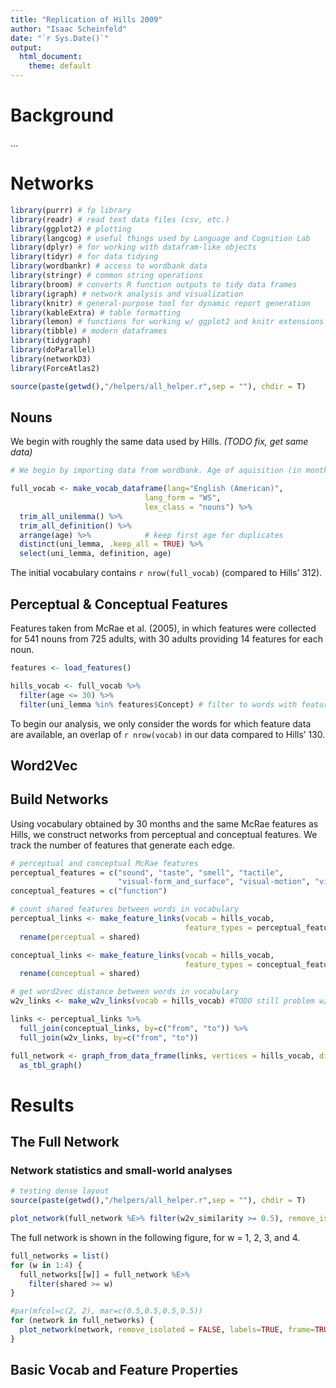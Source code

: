 ```yaml
---
title: "Replication of Hills 2009"
author: "Isaac Scheinfeld"
date: "`r Sys.Date()`"
output:
  html_document:
    theme: default
---
```

# Background

...

# Networks

```r
library(purrr) # fp library
library(readr) # read text data files (csv, etc.)
library(ggplot2) # plotting
library(langcog) # useful things used by Language and Cognition Lab
library(dplyr) # for working with datafram-like objects
library(tidyr) # for data tidying
library(wordbankr) # access to wordbank data
library(stringr) # common string operations
library(broom) # converts R function outputs to tidy data frames
library(igraph) # network analysis and visualization
library(knitr) # general-purpose tool for dynamic report generation
library(kableExtra) # table formatting
library(lemon) # functions for working w/ ggplot2 and knitr extensions
library(tibble) # modern dataframes
library(tidygraph)
library(doParallel)
library(networkD3)
library(ForceAtlas2)

source(paste(getwd(),"/helpers/all_helper.r",sep = ""), chdir = T)
```

## Nouns

We begin with roughly the same data used by Hills. *(TODO fix, get same data)*

```r
# We begin by importing data from wordbank. Age of aquisition (in months, it starts with 16, 17,..) is that at which 50% of children can produce the word. We also do naive triming at this point, this means we are ignoring homophone/polysemy (chiken (food), chiken (animals), etc,.. but we will have to be careful in our choices if we are preparing later for publication.

full_vocab <- make_vocab_dataframe(lang="English (American)",
                              lang_form = "WS",
                              lex_class = "nouns") %>%
  trim_all_unilemma() %>%
  trim_all_definition() %>%
  arrange(age) %>%            # keep first age for duplicates
  distinct(uni_lemma, .keep_all = TRUE) %>%
  select(uni_lemma, definition, age)
```

The initial vocabulary contains `r nrow(full_vocab)` (compared to Hills' 312).

## Perceptual & Conceptual Features

Features taken from McRae et al. (2005), in which features were collected for 541 nouns from 725 adults, with 30 adults providing  14 features for each noun.

```r
features <- load_features()

hills_vocab <- full_vocab %>%
  filter(age <= 30) %>%
  filter(uni_lemma %in% features$Concept) # filter to words with features
```

To begin our analysis, we only consider the words for which feature data are available, an overlap of `r nrow(vocab)` in our data compared to Hills' 130.

## Word2Vec

## Build Networks

Using vocabulary obtained by 30 months and the same McRae features as Hills, we construct networks from perceptual and conceptual features. We track the number of features that generate each edge.

```r
# perceptual and conceptual McRae features
perceptual_features = c("sound", "taste", "smell", "tactile",
                        "visual-form_and_surface", "visual-motion", "visual-color")
conceptual_features = c("function")

# count shared features between words in vocabulary
perceptual_links <- make_feature_links(vocab = hills_vocab,
                                       feature_types = perceptual_features) %>%
  rename(perceptual = shared)

conceptual_links <- make_feature_links(vocab = hills_vocab,
                                       feature_types = conceptual_features) %>%
  rename(conceptual = shared)

# get word2vec distance between words in vocabulary
w2v_links <- make_w2v_links(vocab = hills_vocab) #TODO still problem w/ vocab matching w2v data

links <- perceptual_links %>%
  full_join(conceptual_links, by=c("from", "to")) %>%
  full_join(w2v_links, by=c("from", "to"))

full_network <- graph_from_data_frame(links, vertices = hills_vocab, directed = FALSE) %>%
  as_tbl_graph()
```

# Results

## The Full Network

### Network statistics and small-world analyses

```r
# testing dense layout
source(paste(getwd(),"/helpers/all_helper.r",sep = ""), chdir = T)

plot_network(full_network %E>% filter(w2v_similarity >= 0.5), remove_isolated = TRUE, labels=TRUE, frame=TRUE)
```


The full network is shown in the following figure, for w = 1, 2, 3, and 4.

```r
full_networks = list()
for (w in 1:4) {
  full_networks[[w]] = full_network %E>%
    filter(shared >= w)
}

#par(mfcol=c(2, 2), mar=c(0.5,0.5,0.5,0.5))
for (network in full_networks) {
  plot_network(network, remove_isolated = FALSE, labels=TRUE, frame=TRUE)
}
```





## Basic Vocab and Feature Properties

<!-- ## Basic Network Properties -->

<!-- Some basic properties of networks built from perceptual and conceptual features. -->
<!-- ```{r, results='asis'} -->
<!-- max_w <- 4 -->

<!-- network_properties <- function(networks) { -->
<!--   return( tibble( -->
<!--   name = map_chr(networks, ~ .x$name), -->
<!--   type = map_chr(networks, ~ .x$type), -->
<!--   age = map_dbl(networks, ~ .x$age) %>% -->
<!--     as.integer(), -->
<!--   w = map_dbl(networks, ~ .x$w) %>% -->
<!--     as.integer(), -->
<!--   vertices = map_int(networks, vcount), -->
<!--   edges = map_dbl(networks, ecount) %>% -->
<!--     as.integer(), # for some reason igraph ecount returns double -->
<!--   avg_degree = map(networks, degree) %>% -->
<!--     map_dbl(mean), -->
<!--   avg_shortest_path = map_dbl(networks, mean_distance), -->
<!--   diameter = map_dbl(networks, diameter) %>% -->
<!--     as.integer(), -->
<!--   clustering_coefficient = map_dbl(networks, transitivity), -->
<!--   density = edges / (vertices * (vertices - 1) / 2), -->
<!--   avg_shortest_path_random = 0, # either estimate or calculate values for random nets -->
<!--   diameter_random = 0, -->
<!--   clustering_coefficient_random = density, -->
<!--   isolates = map_dbl(networks, function (g) sum(degree(g) == 0)), -->
<!--   components = map_dbl(networks, count_components) %>% -->
<!--     as.integer() - isolates)) -->
<!-- } -->

<!-- full_networks <- list() -->
<!-- perceptual_networks <- list() -->
<!-- conceptual_networks <- list() -->
<!-- for (w in 1:max_w) { -->
<!--   full_networks[[w]] <- full_network %>% -->
<!--     activate(what = edges) %>% -->
<!--     filter(shared >= w) %>% -->
<!--     set.graph.attribute("w", w) -->

<!--   perceptual_networks[[w]] <- perceptual_network %>% -->
<!--     activate(what = edges) %>% -->
<!--     filter(shared >= w) %>% -->
<!--     set.graph.attribute("w", w) -->

<!--   conceptual_networks[[w]] <- conceptual_network %>% -->
<!--     activate(what = edges) %>% -->
<!--     filter(shared >= w) %>% -->
<!--     set.graph.attribute("w", w) -->
<!-- } -->

<!-- networks <- full_networks %>% -->
<!--   append(perceptual_networks) %>% -->
<!--   append(conceptual_networks) -->

<!-- our_network_properties <- network_properties(networks) -->

<!-- our_network_properties %>% -->
<!--   select(type, w, vertices, edges, avg_degree, diameter, avg_shortest_path, clustering_coefficient) %>% -->
<!--   kable(format="html", -->
<!--         escape = FALSE, -->
<!--         col.names = c("Type", "w", "V", "E", "Average degree", "Diameter", "Average length", "Clustering coefficient"), -->
<!--         digits = 2, -->
<!--         align = rep("l", 8)) %>% -->
<!--   kable_styling(full_width = F) %>% -->
<!--   collapse_rows(columns = 1:3, valign = "top") -->
<!-- ``` -->

<!-- We can compare these networks to those from Hills, noting that we have a different set of words/nodes but that the induced subgraph of those words shared between our analysis and that of Hills should be the same. -->
<!-- ```{r} -->
<!-- hills_network_properties <- tibble( # table from Hills 2009 -->
<!--   type = c(rep("all", times=4), rep("perceptual", times=4), rep("conceptual", 4)), -->
<!--   w = c(1:max_w, 1:max_w, 1:max_w), -->
<!--   clustering_coefficient = c(0.55, 0.54, 0.58, 0.60, 0.54, 0.54, 0.62, 0.62, 0.88, 0.59, 0.38, 1.00), -->
<!--   avg_shortest_path = c(1.72, 2.57, 4.96, 3.22, 1.76, 2.69, 5.02, 2.55, 3.08, 1.59, 5.02, 1.00), -->
<!--   density = c(0.29, 0.10, 0.04, 0.02, 0.27, 0.08, 0.03, 0.01, 0.05, 0.01, 0.0, 0.0), -->
<!--   components = c(1, 1, 4, 10, 1, 2, 8, 11, 7, 14, 7, 2), -->
<!--   isolates = c(0, 6, 20, 47, 0, 10, 31, 69, 33, 81, 113, 126) -->
<!-- ) -->

<!-- # convert contents to text -->
<!-- display_our_properties <- our_network_properties %>% mutate_all(funs(format(., digits=2, trim=TRUE))) -->
<!-- display_hills_properties <- hills_network_properties %>% mutate_all(funs(paste("(", ., ")", sep=''))) -->

<!-- # combine text tables for display -->
<!-- display_properties <- bind_rows(display_our_properties %>% mutate(row = 1:n()), -->
<!--                                 display_hills_properties %>% mutate(row = 1:n())) %>% -->
<!--   group_by(row) %>% -->
<!--   summarise_if(is.character, funs(paste(., collapse=" "))) %>% -->
<!--   arrange(row) -->

<!-- # display combined properties -->
<!-- select(hills_network_properties, type, w) %>% -->
<!--   bind_cols(select(display_properties, clustering_coefficient, avg_shortest_path, -->
<!--                    density, components, isolates)) %>% -->
<!--   kable(format="html", -->
<!--         escape = FALSE, -->
<!--         col.names = c("Type", "w", "Clustering Coefficient", "Average length", "Density", "Components", "Isolates"), -->
<!--         align = rep("l", 7)) %>% -->
<!--   kable_styling(full_width = F) %>% -->
<!--   collapse_rows(columns = 1:2, valign = "top") -->
<!-- ``` -->

<!-- # Clusters -->

<!-- ## Visualize Networks -->
<!-- ```{r out.width = '100%'} -->
<!-- networks <- perceptual_networks[2] -->
<!-- ``` -->

<!-- ## Clique Percolation -->

<!-- Initial Clique Analysis -->
<!-- ```{r out.width = '100%'} -->
<!-- trimmed_networks <- map(networks, function (g) delete.vertices(g, degree(g)==0)) -->

<!-- # cl <- makeCluster(3) -->
<!-- # registerDoParallel(cl) -->
<!-- # getDoParWorkers() -->
<!-- ## Plot with the new colors -->
<!-- for (net in networks) { -->
<!--   for (k in 3:4) { -->
<!--     clusters <- clique.community.opt(net,k) -->
<!--     plot_network(net, clusters = clusters, labels=FALSE) -->
<!--   } -->
<!-- } -->
<!-- # stopCluster(cl) -->
<!-- ``` -->

<!-- Dynamic Visualization -->
<!-- ```{r} -->
<!-- conceptual_clusters <- membership(cluster_walktrap(conceptual_network)) -->

<!-- # Convert to object suitable for networkD3 -->
<!-- conceptual_d3 <- igraph_to_networkD3(conceptual_network, group = conceptual_clusters) -->

<!-- # Create force directed network plot -->
<!-- forceNetwork(Links = conceptual_d3$links, Nodes = conceptual_d3$nodes, -->
<!--              Source = 'source', Target = 'target', NodeID = 'name', -->
<!--              Group = 'group') -->
<!-- ``` -->

